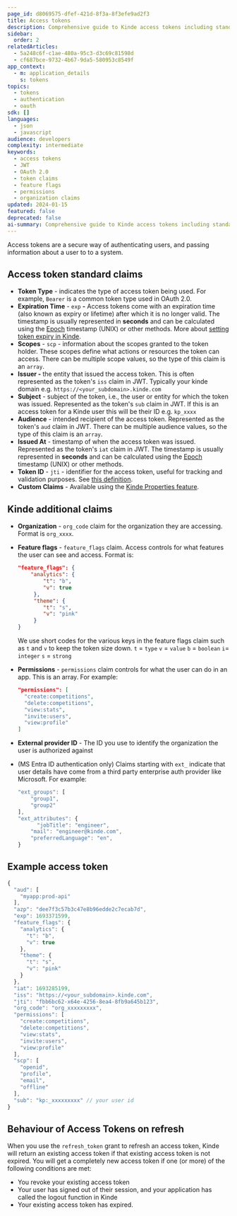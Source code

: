```yaml
---
page_id: d8069575-dfef-421d-8f3a-8f3efe9ad2f3
title: Access tokens
description: Comprehensive guide to Kinde access tokens including standard JWT claims, Kinde-specific claims like organization codes and feature flags, and token behavior during refresh operations.
sidebar:
  order: 2
relatedArticles:
  - 5a248c6f-c1ae-480a-95c3-d3c69c81598d
  - cf687bce-9732-4b67-9da5-580953c8549f
app_context:
  - m: application_details
    s: tokens
topics:
  - tokens
  - authentication
  - oauth
sdk: []
languages:
  - json
  - javascript
audience: developers
complexity: intermediate
keywords:
  - access tokens
  - JWT
  - OAuth 2.0
  - token claims
  - feature flags
  - permissions
  - organization claims
updated: 2024-01-15
featured: false
deprecated: false
ai-summary: Comprehensive guide to Kinde access tokens including standard JWT claims, Kinde-specific claims like organization codes and feature flags, and token behavior during refresh operations.
---
```


Access tokens are a secure way of authenticating users, and passing information about a user to to a system.

## Access token standard claims

- **Token Type** - indicates the type of access token being used. For example, `Bearer` is a common token type used in OAuth 2.0.
- **Expiration Time** - `exp` **-** Access tokens come with an expiration time (also known as expiry or lifetime) after which it is no longer valid. The timestamp is usually represented in **seconds** and can be calculated using the [Epoch](https://www.epochconverter.com/) timestamp (UNIX) or other methods. More about [setting token expiry in Kinde](/build/tokens/configure-tokens/).
- **Scopes** - `scp` - information about the scopes granted to the token holder. These scopes define what actions or resources the token can access. There can be multiple scope values, so the type of this claim is an `array`.
- **Issuer -** the entity that issued the access token. This is often represented as the token's `iss` claim in JWT. Typically your kinde domain e.g. `https://<your_subdomain>.kinde.com`
- **Subject** - subject of the token, i.e., the user or entity for which the token was issued. Represented as the token's `sub` claim in JWT. If this is an access token for a Kinde user this will be their ID e.g. `kp_xxxx`
- **Audience** - intended recipient of the access token. Represented as the token's `aud` claim in JWT. There can be multiple audience values, so the type of this claim is an `array`.
- **Issued At** - timestamp of when the access token was issued. Represented as the token's `iat` claim in JWT. The timestamp is usually represented in **seconds** and can be calculated using the [Epoch](https://www.epochconverter.com/) timestamp (UNIX) or other methods.
- **Token ID** - `jti` - identifier for the access token, useful for tracking and validation purposes. See [this definition](https://www.rfc-editor.org/rfc/rfc7519#section-4.1.7).
- **Custom Claims** - Available using the [Kinde Properties feature](/properties/work-with-properties/properties-in-tokens/).

## Kinde additional claims

- **Organization** - `org_code` claim for the organization they are accessing. Format is `org_xxxx`.
- **Feature flags** - `feature_flags` claim. Access controls for what features the user can see and access. Format is:

  ```json
  "feature_flags": {
      "analytics": {
          "t": "b",
          "v": true
       },
  	   "theme": {
          "t": "s",
          "v": "pink"
       }
  }
  ```

  We use short codes for the various keys in the feature flags claim such as `t` and `v` to keep the token size down.
  `t` = `type`
  `v` = `value`
  `b` = `boolean`
  `i`= `integer`
  `s` = `strong`

- **Permissions** - `permissions` claim controls for what the user can do in an app. This is an array. For example:

  ```json
  "permissions": [
  	"create:competitions",
  	"delete:competitions",
  	"view:stats",
  	"invite:users",
  	"view:profile"
  ]
  ```

- **External provider ID** - The ID you use to identify the organization the user is authorized against

- (MS Entra ID authentication only) Claims starting with `ext_` indicate that user details have come from a third party enterprise auth provider like Microsoft. For example:

  ```jsx
  "ext_groups": [
      "group1",
      "group2"
  ],
  "ext_attributes": {
  		"jobTitle": "engineer",
      "mail": "engineer@kinde.com",
      "preferredLanguage": "en",
  }

  ```

## Example access token

```jsx
{
  "aud": [
    "myapp:prod-api"
  ],
  "azp": "dee7f3c57b3c47e8b96edde2c7ecab7d",
  "exp": 1693371599,
  "feature_flags": {
    "analytics": {
      "t": "b",
      "v": true
    },
    "theme": {
      "t": "s",
      "v": "pink"
    }
  },
  "iat": 1693285199,
  "iss": "https://<your_subdomain>.kinde.com",
  "jti": "fbb6bc62-x64e-4256-8ea4-8fb9a645b123",
  "org_code": "org_xxxxxxxxx",
  "permissions": [
    "create:competitions",
    "delete:competitions",
    "view:stats",
    "invite:users",
    "view:profile"
  ],
  "scp": [
    "openid",
    "profile",
    "email",
    "offline"
  ],
  "sub": "kp:_xxxxxxxxx" // your user id
}
```

## Behaviour of Access Tokens on refresh

When you use the `refresh_token` grant to refresh an access token, Kinde will return an existing access token if that existing access token is not expired. You will get a completely new access token if one (or more) of the following conditions are met:

- You revoke your existing access token
- Your user has signed out of their session, and your application has called the logout function in Kinde
- Your existing access token has expired.
